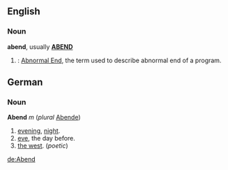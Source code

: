 ==English==

===Noun===
'''abend''', usually '''[[ABEND]]'''
# {{cattag|computing}}: [[Abnormal End]], the term used to describe abnormal end of a program.

==German==
===Noun===
'''Abend''' ''m'' (''plural'' [[Abende]])
# [[evening]], [[night]].
# [[eve]], the day before.
# [[the west]]. (''poetic'')
[[de:Abend]]